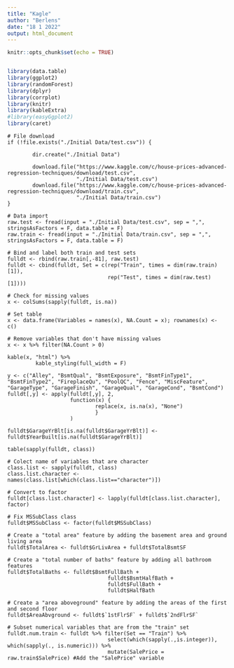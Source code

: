 ---
title: "Kagle"
author: "Berlens"
date: "18 1 2022"
output: html_document
---

```{r setup, include=FALSE}
knitr::opts_chunk$set(echo = TRUE)


library(data.table)
library(ggplot2)
library(randomForest)
library(dplyr)
library(corrplot)
library(knitr)
library(kableExtra)
#library(easyGgplot2)
library(caret)

```


``` {kagle}
# File download
if (!file.exists("./Initial Data/test.csv")) {

        dir.create("./Initial Data")
        
        download.file("https://www.kaggle.com/c/house-prices-advanced-regression-techniques/download/test.csv",
                      "./Initial Data/test.csv") 
        download.file("https://www.kaggle.com/c/house-prices-advanced-regression-techniques/download/train.csv",
                      "./Initial Data/train.csv") 
}

# Data import
raw.test <- fread(input = "./Initial Data/test.csv", sep = ",", stringsAsFactors = F, data.table = F)
raw.train <- fread(input = "./Initial Data/train.csv", sep = ",", stringsAsFactors = F, data.table = F)

# Bind and label both train and test sets
fulldt <- rbind(raw.train[,-81], raw.test)
fulldt <- cbind(fulldt, Set = c(rep("Train", times = dim(raw.train)[1]),
                                rep("Test", times = dim(raw.test)[1])))

```


```{kagle}
# Check for missing values
x <- colSums(sapply(fulldt, is.na))

# Set table
x <- data.frame(Variables = names(x), NA.Count = x); rownames(x) <- c()

# Remove variables that don't have missing values
x <- x %>% filter(NA.Count > 0)

kable(x, "html") %>%
         kable_styling(full_width = F)

```

```{kagle}
y <- c("Alley", "BsmtQual", "BsmtExposure", "BsmtFinType1", "BsmtFinType2", "FireplaceQu", "PoolQC", "Fence", "MiscFeature", "GarageType", "GarageFinish", "GarageQual", "GarageCond", "BsmtCond")
fulldt[,y] <- apply(fulldt[,y], 2, 
                    function(x) {
                            replace(x, is.na(x), "None")
                            }
                    )

```

```{kagle}
fulldt$GarageYrBlt[is.na(fulldt$GarageYrBlt)] <- fulldt$YearBuilt[is.na(fulldt$GarageYrBlt)]
```

```{kagle}
table(sapply(fulldt, class))

```

```{kagle}
# Colect name of variables that are character
class.list <- sapply(fulldt, class)
class.list.character <- names(class.list[which(class.list=="character")])

# Convert to factor
fulldt[class.list.character] <- lapply(fulldt[class.list.character], factor)

# Fix MSSubClass class
fulldt$MSSubClass <- factor(fulldt$MSSubClass)

```

```{kagle}
# Create a "total area" feature by adding the basement area and ground living area
fulldt$TotalArea <- fulldt$GrLivArea + fulldt$TotalBsmtSF

# Create a "total number of baths" feature by adding all bathroom features
fulldt$TotalBaths <- fulldt$BsmtFullBath + 
                                fulldt$BsmtHalfBath +
                                fulldt$FullBath + 
                                fulldt$HalfBath

# Create a "area aboveground" feature by adding the areas of the first and second floor
fulldt$AreaAbvground <- fulldt$`1stFlrSF` + fulldt$`2ndFlrSF`

```

```{kagle}

# Subset numerical variables that are from the "train" set
fulldt.num.train <- fulldt %>% filter(Set == "Train") %>% 
                                select(which(sapply(.,is.integer)), which(sapply(., is.numeric))) %>%
                                mutate(SalePrice = raw.train$SalePrice) #Add the "SalePrice" variable

```




